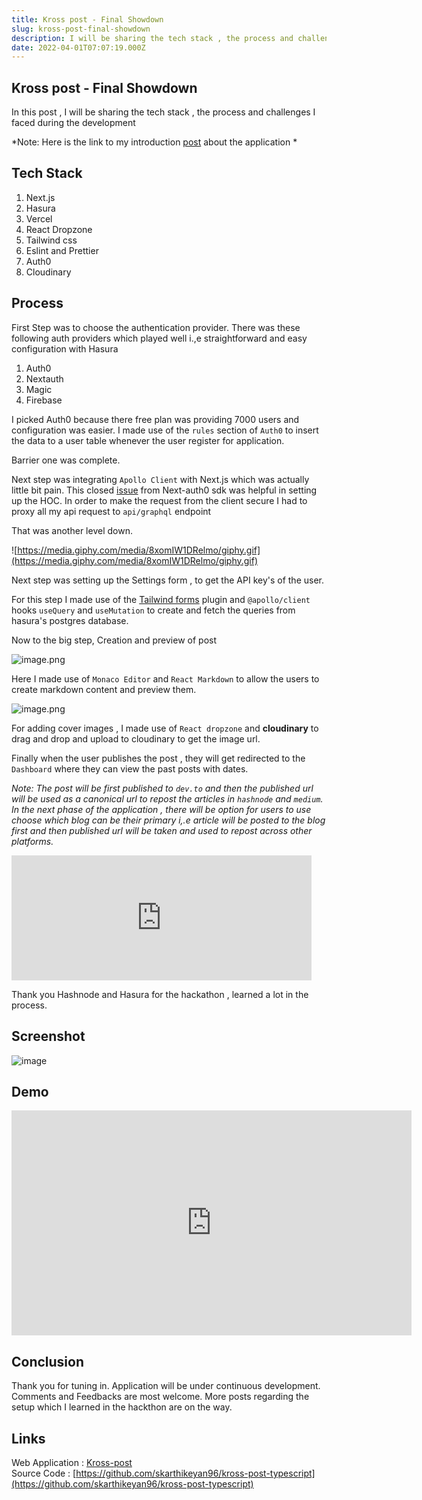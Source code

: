 ```yaml
---
title: Kross post - Final Showdown
slug: kross-post-final-showdown
description: I will be sharing the tech stack , the process and challenges I faced during the development of Kross-post.
date: 2022-04-01T07:07:19.000Z
---
```

## Kross post - Final Showdown

In this post ,  I will be sharing the tech stack , the process and challenges I faced during the development

*Note: Here is the link to my introduction [post](https://imkarthikeyans.hashnode.dev/introducing-kross-post-cross-posting-made-easy) about the application
*

## Tech Stack

1. Next.js
2. Hasura
3. Vercel
4. React Dropzone
5. Tailwind css
6. Eslint and Prettier
7. Auth0
8. Cloudinary

## Process

First Step was to choose the authentication provider. There was these following auth providers which played well i.,e straightforward and easy configuration with Hasura

1. Auth0
2. Nextauth
3. Magic
4. Firebase

I picked Auth0 because there free plan was providing 7000 users and configuration was easier. I made use of the `rules` section of `Auth0` to insert the data to a user table whenever the user register for application.

Barrier one was complete.

Next step was integrating `Apollo Client` with Next.js which was actually little bit pain. This closed [issue](https://github.com/auth0/nextjs-auth0/issues/277) from Next-auth0 sdk was helpful in setting up the HOC. In order to make the request from the client secure I had to proxy all my api request to `api/graphql` endpoint

That was another level down.

![https://media.giphy.com/media/8xomIW1DRelmo/giphy.gif](https://media.giphy.com/media/8xomIW1DRelmo/giphy.gif)

Next step was setting up the Settings form , to get the API key's of the user.  

For this step I made use of the [Tailwind forms](https://tailwindcss-forms.vercel.app/) plugin and `@apollo/client` hooks `useQuery` and `useMutation` to create and fetch the queries from hasura's postgres database.

Now to the big step, Creation and preview of post

![image.png](https://cdn.hashnode.com/res/hashnode/image/upload/v1648756502200/sSKEm-yFv.png)

Here I made use of `Monaco Editor` and `React Markdown` to allow the users to create markdown content and preview them.

![image.png](https://cdn.hashnode.com/res/hashnode/image/upload/v1648756572493/KEJyqe-oP.png)

For adding cover images ,  I made use of `React dropzone` and **cloudinary** to drag and drop and upload to cloudinary to get the image url.

Finally when the user publishes the post , they will get redirected to the `Dashboard` where they can view the past posts with dates.

*Note: The post will be first published to `dev.to` and then the published url will be used as a canonical url to repost the articles in `hashnode` and `medium`. In the next phase of the application , there will be option for users to use choose which blog can be their primary i,.e article will be posted to the blog first and then published url will be taken and used to repost across other platforms.*

<div style="width:480px"><iframe allow="fullscreen" frameBorder="0" height="200" src="https://giphy.com/embed/drPEp5mynCBwPQLgSf/video" width="480"></iframe></div>

Thank you Hashnode and Hasura for the hackathon , learned a lot in the process.

## Screenshot

![image](https://user-images.githubusercontent.com/23126394/161131122-47619382-c1cf-4b14-8f74-80c77c63822a.png)

## Demo

<iframe title="vimeo-player" src="https://player.vimeo.com/video/694580894?h=95eac4c84a" width="640" height="360" frameborder="0" allowfullscreen></iframe>

## Conclusion

Thank you for tuning in. Application will be under continuous development. Comments and Feedbacks are most welcome. More posts regarding the setup which I learned in the hackthon are on the way.

## Links

Web Application : [Kross-post](https://kross-post-typescript.vercel.app/) <br/>
Source Code : [https://github.com/skarthikeyan96/kross-post-typescript](https://github.com/skarthikeyan96/kross-post-typescript)
